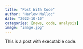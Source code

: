 ```yaml
---
title: "Post With Code"
author: "Harlow Malloc"
date: "2022-10-10"
categories: [news, code, analysis]
image: "image.jpg"
---
```


This is a post with executable code.
